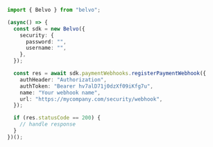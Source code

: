 ```typescript RegisterPaymentWebhook.ts
import { Belvo } from "belvo";

(async() => {
  const sdk = new Belvo({
    security: {
      password: "",
      username: "",
    },
  });

  const res = await sdk.paymentWebhooks.registerPaymentWebhook({
    authHeader: "Authorization",
    authToken: "Bearer hv7alD71j0dzXf09iKfg7u",
    name: "Your webhook name",
    url: "https://mycompany.com/security/webhook",
  });

  if (res.statusCode == 200) {
    // handle response
  }
})();
```
